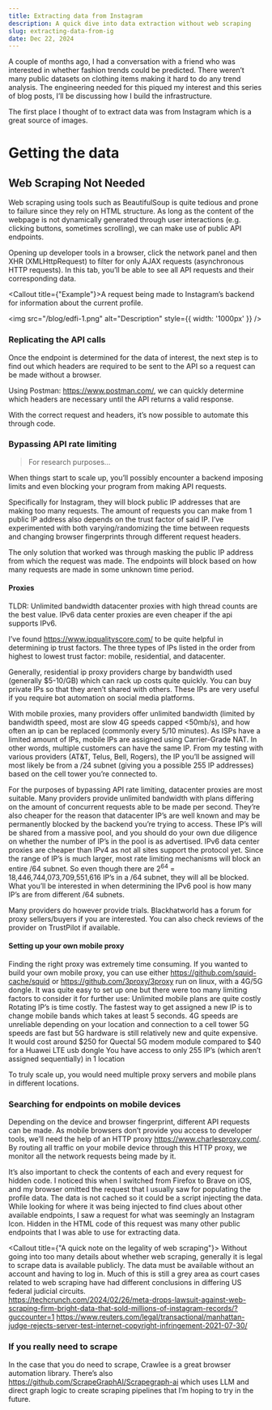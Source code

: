 ```yaml
---
title: Extracting data from Instagram
description: A quick dive into data extraction without web scraping
slug: extracting-data-from-ig
date: Dec 22, 2024
---
```



A couple of months ago, I had a conversation with a friend who was interested in whether fashion trends could be predicted. There weren’t many public datasets on clothing items making it hard to do any trend analysis. The engineering needed for this piqued my interest and this series of blog posts, I’ll be discussing how I build the infrastructure. 


The first place I thought of to extract data was from Instagram which is a great source of images.



# Getting the data

## Web Scraping Not Needed

Web scraping using tools such as BeautifulSoup is quite tedious and prone to failure since they rely on HTML structure. As long as the content of the webpage is not dynamically generated through user interactions (e.g. clicking buttons, sometimes scrolling), we can make use of public API endpoints.

Opening up developer tools in a browser, click the network panel and then XHR (XMLHttpRequest) to filter for only AJAX requests (asynchronous HTTP requests). In this tab, you’ll be able to see all API requests and their corresponding data.

<Callout title={"Example"}>A request being made to Instagram’s backend for information about the current profile.</Callout>


<img src="/blog/edfi-1.png" alt="Description" style={{ width: '1000px' }} />


### Replicating the API calls

Once the endpoint is determined for the data of interest, the next step is to find out which headers are required to be sent to the API so a request can be made without a browser.

Using Postman: https://www.postman.com/, we can quickly determine which headers are necessary until the API returns a valid response.

With the correct request and headers, it’s now possible to automate this through code.

### Bypassing API rate limiting 
> For research purposes…

When things start to scale up, you’ll possibly encounter a backend imposing limits and even blocking your program from making API requests.

Specifically for Instagram, they will block public IP addresses that are making too many requests.
The amount of requests you can make from 1 public IP address also depends on the trust factor of said IP.
I’ve experimented with both varying/randomizing the time between requests and changing browser fingerprints through different request headers.

The only solution that worked was through masking the public IP address from which the request was made. The endpoints will block based on how many requests are made in some unknown time period.


#### Proxies
TLDR: Unlimited bandwidth datacenter proxies with high thread counts are the best value. IPv6 data center proxies are even cheaper if the api supports IPv6.

I’ve found https://www.ipqualityscore.com/ to be quite helpful in determining ip trust factors.
The three types of IPs listed in the order from highest to lowest trust factor: mobile, residential, and datacenter. 

Generally, residential ip proxy providers charge by bandwidth used (generally \$5-10/GB) which can rack up costs quite quickly. You can buy private IPs so that they aren’t shared with others. These IPs are very useful if you require bot automation on social media platforms.

With mobile proxies, many providers offer unlimited bandwidth (limited by bandwidth speed, most are slow 4G speeds capped \<50mb/s), and how often an ip can be replaced (commonly every 5/10 minutes). As ISPs have a limited amount of IPs, mobile IPs are assigned using Carrier-Grade NAT. In other words, multiple customers can have the same IP. From my testing with various providers (AT&T, Telus, Bell, Rogers), the IP you’ll be assigned will most likely be from a /24 subnet (giving you a possible 255 IP 
addresses) based on the cell tower you’re connected to. 

For the purposes of bypassing API rate limiting, datacenter proxies are most suitable.
Many providers provide unlimited bandwidth with plans differing on the amount of concurrent requests able to be made per second. They’re also cheaper for the reason that datacenter IP’s are well known and may be permanently blocked by the backend you’re trying to access. These IP’s will be shared from a massive pool, and you should do your own due diligence on whether the number of IP’s in the pool is as advertised.
IPv6 data center proxies are cheaper than IPv4 as not all sites support the protocol yet. Since the range of IP’s is much larger, most rate limiting mechanisms will block an entire /64 subnet. So even though there are $2^{64}$ \= 18,446,744,073,709,551,616 IP’s in a /64 subnet, they will all be blocked.
What you’ll be interested in when determining the IPv6 pool is how many IP’s are from different /64 subnets.


Many providers do however provide trials. Blackhatworld has a forum for proxy sellers/buyers if you are interested. You can also check reviews of the provider on TrustPilot if available.


#### Setting up your own mobile proxy
Finding the right proxy was extremely time consuming. If you wanted to build your own mobile proxy, you can use either https://github.com/squid-cache/squid or https://github.com/3proxy/3proxy run on linux, with a 4G/5G dongle. It was quite easy to set up one but there were too many limiting factors to consider it for further use:
Unlimited mobile plans are quite costly
Rotating IP’s is time costly. The fastest way to get assigned a new IP is to change mobile bands which takes at least 5 seconds.
4G speeds are unreliable depending on your location and connection to a cell tower
5G speeds are fast but 5G hardware is still relatively new and quite expensive. It would cost around \$250 for Quectal 5G modem module compared to \$40 for a Huawei LTE usb dongle
You have access to only 255 IP’s (which aren’t assigned sequentially) in 1 location

To truly scale up, you would need multiple proxy servers and mobile plans in different locations.



### Searching for endpoints on mobile devices

Depending on the device and browser fingerprint, different API requests can be made.
As mobile browsers don’t provide you access to developer tools, we’ll need the help of an HTTP proxy https://www.charlesproxy.com/. By routing all traffic on your mobile device through this HTTP proxy, we monitor all the network requests being made by it. 

It’s also important to check the contents of each and every request for hidden code.
I noticed this when I switched from Firefox to Brave on iOS, and my browser omitted the request that I usually saw for populating the profile data. The data is not cached so it could be a script injecting the data.
While looking for where it was being injected to find clues about other available endpoints, I saw a request for what was seemingly an Instagram Icon. Hidden in the HTML code of this request was many other public endpoints that I was able to use for extracting data.


<Callout title={"A quick note on the legality of web scraping"}> Without going into too many details about whether web scraping, generally it is legal to scrape data is available publicly. The data must be available without an account and having to log in.
Much of this is still a grey area as court cases related to web scraping have had different conclusions in differing US federal judicial circuits. <br/> https://techcrunch.com/2024/02/26/meta-drops-lawsuit-against-web-scraping-firm-bright-data-that-sold-millions-of-instagram-records/?guccounter=1 
https://www.reuters.com/legal/transactional/manhattan-judge-rejects-server-test-internet-copyright-infringement-2021-07-30/ </Callout>



### If you really need to scrape
In the case that you do need to scrape, Crawlee is a great browser automation library. 
There’s also https://github.com/ScrapeGraphAI/Scrapegraph-ai which uses LLM and direct graph logic to create scraping pipelines that I’m hoping to try in the future. 



